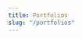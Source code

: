 ```yaml
---
title: Portfolios
slug: "/portfolios"
---
```



<Title text="Portfolios" />

Here's a paragraph, followed by a paragraph with data!
<p>{JSON.stringify(props.data.allPortfoliosJson.nodes)}</p>

This is a silly portfolio homepage.

  query {
    allPortfoliosJson {
      nodes {
        fields {
          slug
        }
        name
      }
    }
  }
`